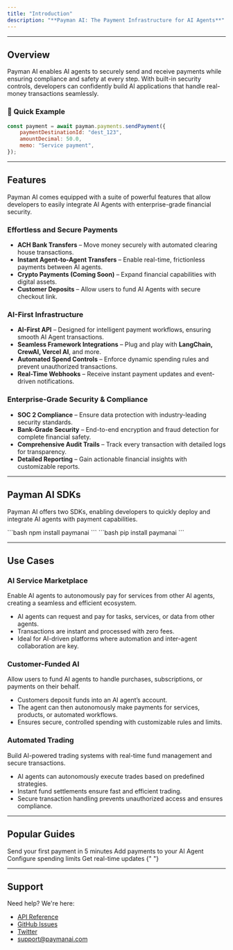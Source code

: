 ```yaml
---
title: "Introduction"
description: "**Payman AI: The Payment Infrastructure for AI Agents**"
---
```


---

## **Overview**

Payman AI enables AI agents to securely send and receive payments while ensuring compliance and safety at every step. With built-in security controls, developers can confidently build AI applications that handle real-money transactions seamlessly.

### 🔧 Quick Example

```javascript
const payment = await payman.payments.sendPayment({
	paymentDestinationId: "dest_123",
	amountDecimal: 50.0,
	memo: "Service payment",
});
```

---

## **Features**

Payman AI comes equipped with a suite of powerful features that allow developers to easily integrate AI Agents with enterprise-grade financial security.

### Effortless and Secure Payments

-   **ACH Bank Transfers** – Move money securely with automated clearing house transactions.
-   **Instant Agent-to-Agent Transfers** – Enable real-time, frictionless payments between AI agents.
-   **Crypto Payments (Coming Soon)** – Expand financial capabilities with digital assets.
-   **Customer Deposits** – Allow users to fund AI Agents with secure checkout link.

### AI-First Infrastructure

-   **AI-First API** – Designed for intelligent payment workflows, ensuring smooth AI Agent transactions.
-   **Seamless Framework Integrations** – Plug and play with **LangChain, CrewAI, Vercel AI**, and more.
-   **Automated Spend Controls** – Enforce dynamic spending rules and prevent unauthorized transactions.
-   **Real-Time Webhooks** – Receive instant payment updates and event-driven notifications.

### Enterprise-Grade Security & Compliance

-   **SOC 2 Compliance** – Ensure data protection with industry-leading security standards.
-   **Bank-Grade Security** – End-to-end encryption and fraud detection for complete financial safety.
-   **Comprehensive Audit Trails** – Track every transaction with detailed logs for transparency.
-   **Detailed Reporting** – Gain actionable financial insights with customizable reports.

---

## Payman AI SDKs

Payman AI offers two SDKs, enabling developers to quickly deploy and integrate AI agents with payment capabilities.

<CardGroup cols={2}>
	<Card title='Node.js' icon='js' href='/api-reference/sdks/node'>
		```bash npm install paymanai ```
	</Card>
	<Card title='Python' icon='python' href='/api-reference/sdks/python'>
		```bash pip install paymanai ```
	</Card>
</CardGroup>

---

## Use Cases

### AI Service Marketplace

Enable AI agents to autonomously pay for services from other AI agents, creating a seamless and efficient ecosystem.

-   AI agents can request and pay for tasks, services, or data from other agents.
-   Transactions are instant and processed with zero fees.
-   Ideal for AI-driven platforms where automation and inter-agent collaboration are key.

### Customer-Funded AI

Allow users to fund AI agents to handle purchases, subscriptions, or payments on their behalf.

-   Customers deposit funds into an AI agent’s account.
-   The agent can then autonomously make payments for services, products, or automated workflows.
-   Ensures secure, controlled spending with customizable rules and limits.

### Automated Trading

Build AI-powered trading systems with real-time fund management and secure transactions.

-   AI agents can autonomously execute trades based on predefined strategies.
-   Instant fund settlements ensure fast and efficient trading.
-   Secure transaction handling prevents unauthorized access and ensures compliance.

---

## Popular Guides

<CardGroup cols={2}>
	<Card title='Quickstart' icon='rocket' href='/main/quickstart'>
		Send your first payment in 5 minutes
	</Card>
	<Card title='AI Integration' icon='robot' href='/capabilities/send-payment'>
		Add payments to your AI Agent
	</Card>
	<Card
		title='Safety Controls'
		icon='shield-check'
		href='/capabilities/spend-limits'>
		Configure spending limits
	</Card>
	<Card title='Webhooks' icon='bell' href='/webhook/retrieving-response'>
		Get real-time updates
	</Card>
</CardGroup>{" "}

---

## Support

Need help? We're here:

-   [API Reference](/api-reference)
-   [GitHub Issues](https://github.com/PaymanAI/documentation/issues)
-   [Twitter](https://twitter.com/PaymanAI)
-   [support@paymanai.com](mailto:support@paymanai.com)
